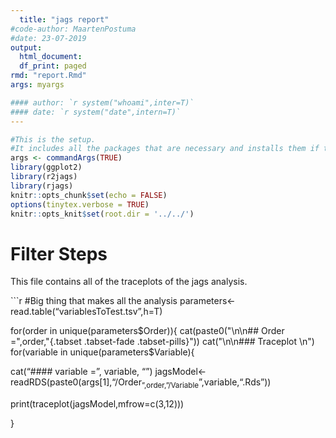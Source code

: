 ```yaml
---
  title: "jags report"
#code-author: MaartenPostuma
#date: 23-07-2019
output:
  html_document:
  df_print: paged
rmd: "report.Rmd"
args: myargs

#### author: `r system("whoami",inter=T)`
#### date: `r system("date",intern=T)`
---
```

  
```r

#This is the setup. 
#It includes all the packages that are necessary and installs them if they are not yet there.
args <- commandArgs(TRUE)
library(ggplot2)
library(r2jags)
library(rjags)
knitr::opts_chunk$set(echo = FALSE)
options(tinytex.verbose = TRUE)
knitr::opts_knit$set(root.dir = '../../')

```

# Filter Steps {.tabset .tabset-fade .tabset-pills}

This file contains all of the traceplots of the jags analysis.

```r

#Big thing that makes all the analysis 
parameters<-read.table("variablesToTest.tsv",h=T)

for(order in unique(parameters$Order)){
  cat(paste0("\n\n## Order =",order,"{.tabset .tabset-fade .tabset-pills}"))
  cat("\n\n### Traceplot \n")
  for(variable in unique(parameters$Variable){
  

  cat("\n\n#### variable =", variable, "\n")
  jagsModel<-readRDS(paste0(args[1],"/Order~",order,"/Variable~",variable,".Rds"))
  
  print(traceplot(jagsModel,mfrow=c(3,12)))

}

